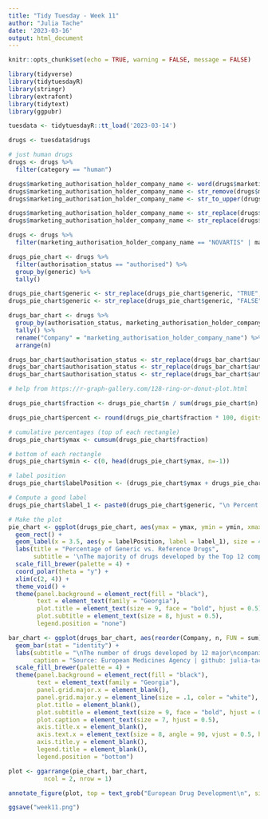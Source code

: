 ```yaml
---
title: "Tidy Tuesday - Week 11"
author: "Julia Tache"
date: '2023-03-16'
output: html_document
---
```


```r
knitr::opts_chunk$set(echo = TRUE, warning = FALSE, message = FALSE)
```

```r

library(tidyverse)
library(tidytuesdayR)
library(stringr)
library(extrafont)
library(tidytext)
library(ggpubr)

tuesdata <- tidytuesdayR::tt_load('2023-03-14')

drugs <- tuesdata$drugs

```


```r

# just human drugs
drugs <- drugs %>%
  filter(category == "human")

drugs$marketing_authorisation_holder_company_name <- word(drugs$marketing_authorisation_holder_company_name, 1, sep=" ")
drugs$marketing_authorisation_holder_company_name <- str_remove(drugs$marketing_authorisation_holder_company_name, ",")
drugs$marketing_authorisation_holder_company_name <- str_to_upper(drugs$marketing_authorisation_holder_company_name)

drugs$marketing_authorisation_holder_company_name <- str_replace(drugs$marketing_authorisation_holder_company_name, "GLAXOSMITHKLINE", "GSK")
drugs$marketing_authorisation_holder_company_name <- str_replace(drugs$marketing_authorisation_holder_company_name, "ELI", "ELI LILLY")

drugs <- drugs %>%
  filter(marketing_authorisation_holder_company_name == "NOVARTIS" | marketing_authorisation_holder_company_name == "PFIZER" | marketing_authorisation_holder_company_name == "TEVA" | marketing_authorisation_holder_company_name == "MERCK" | marketing_authorisation_holder_company_name == "ACCORD" | marketing_authorisation_holder_company_name == "MYLAN" | marketing_authorisation_holder_company_name == "GSK" | marketing_authorisation_holder_company_name == "JANSSEN-CILAG" | marketing_authorisation_holder_company_name == "ROCHE" | marketing_authorisation_holder_company_name == "TAKEDA" | marketing_authorisation_holder_company_name == "ASTRAZENECA" | marketing_authorisation_holder_company_name == "ELI")

drugs_pie_chart <- drugs %>%
  filter(authorisation_status == "authorised") %>%
  group_by(generic) %>%
  tally()

drugs_pie_chart$generic <- str_replace(drugs_pie_chart$generic, "TRUE", "GENERIC")
drugs_pie_chart$generic <- str_replace(drugs_pie_chart$generic, "FALSE", "REFERENCE")

drugs_bar_chart <- drugs %>%
  group_by(authorisation_status, marketing_authorisation_holder_company_name) %>%
  tally() %>%
  rename("Company" = "marketing_authorisation_holder_company_name") %>%
  arrange(n)

drugs_bar_chart$authorisation_status <- str_replace(drugs_bar_chart$authorisation_status, "authorised", "Authorized")
drugs_bar_chart$authorisation_status <- str_replace(drugs_bar_chart$authorisation_status, "w", "W")
drugs_bar_chart$authorisation_status <- str_replace(drugs_bar_chart$authorisation_status, "refused", "Refused")

```

```r

# help from https://r-graph-gallery.com/128-ring-or-donut-plot.html

drugs_pie_chart$fraction <- drugs_pie_chart$n / sum(drugs_pie_chart$n)

drugs_pie_chart$percent <- round(drugs_pie_chart$fraction * 100, digits = 2)

# cumulative percentages (top of each rectangle)
drugs_pie_chart$ymax <- cumsum(drugs_pie_chart$fraction)

# bottom of each rectangle
drugs_pie_chart$ymin <- c(0, head(drugs_pie_chart$ymax, n=-1))

# label position
drugs_pie_chart$labelPosition <- (drugs_pie_chart$ymax + drugs_pie_chart$ymin) / 2

# Compute a good label
drugs_pie_chart$label_1 <- paste0(drugs_pie_chart$generic, "\n Percent: ", drugs_pie_chart$percent, "%")

# Make the plot
pie_chart <- ggplot(drugs_pie_chart, aes(ymax = ymax, ymin = ymin, xmax = 4, xmin = 3, fill = generic)) +
  geom_rect() +
  geom_label(x = 3.5, aes(y = labelPosition, label = label_1), size = 4, family = "Georgia") +
  labs(title = "Percentage of Generic vs. Reference Drugs",
       subtitle = '\nThe majority of drugs developed by the Top 12 companies in the dataset\nare "reference drugs" as opposed to generic, meaning they are\npatent-protected. Generic drugs are developed based on these authorized\nmedications and treatments using the same active ingredients.\n') +
  scale_fill_brewer(palette = 4) +
  coord_polar(theta = "y") +
  xlim(c(2, 4)) +
  theme_void() +
  theme(panel.background = element_rect(fill = "black"),
        text = element_text(family = "Georgia"),
        plot.title = element_text(size = 9, face = "bold", hjust = 0.5),
        plot.subtitle = element_text(size = 8, hjust = 0.5),
        legend.position = "none")

```

```r

bar_chart <- ggplot(drugs_bar_chart, aes(reorder(Company, n, FUN = sum), n, fill = authorisation_status)) +
  geom_bar(stat = "identity") +
  labs(subtitle = "\nThe number of drugs developed by 12 major\ncompanies by authorization status from 1995-2022\n",
       caption = "Source: European Medicines Agency | github: julia-tache | March 16th, 2023") +
  scale_fill_brewer(palette = 4) +
  theme(panel.background = element_rect(fill = "black"),
        text = element_text(family = "Georgia"),
        panel.grid.major.x = element_blank(),
        panel.grid.major.y = element_line(size = .1, color = "white"),
        plot.title = element_blank(),
        plot.subtitle = element_text(size = 9, face = "bold", hjust = 0.5),
        plot.caption = element_text(size = 7, hjust = 0.5),
        axis.title.x = element_blank(),
        axis.text.x = element_text(size = 8, angle = 90, vjust = 0.5, hjust = 1),
        axis.title.y = element_blank(),
        legend.title = element_blank(),
        legend.position = "bottom")

```

```r

plot <- ggarrange(pie_chart, bar_chart,
          ncol = 2, nrow = 1)

annotate_figure(plot, top = text_grob("European Drug Development\n", size = 16, face = "bold", family = "Georgia"))

ggsave("week11.png")

```

